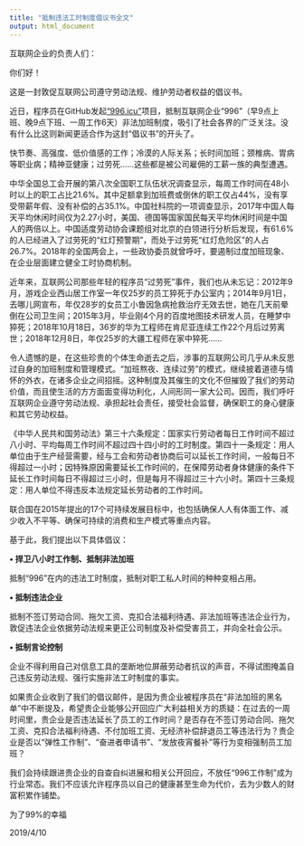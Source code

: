 ```yaml
---
title: "抵制违法工时制度倡议书全文"
output: html_document
---
```


互联网企业的负责人们：

你们好！  

这是一封敦促互联网公司遵守劳动法规、维护劳动者权益的倡议书。  

近日，程序员在GitHub发起[“996.icu”](https://github.com/996icu)项目，抵制互联网企业“996”（早9点上班、晚9点下班、一周工作6天）非法加班制度，吸引了社会各界的广泛关注。没有什么比这则新闻更适合作为这封“倡议书”的开头了。  

快节奏、高强度、低价值感的工作；冷漠的人际关系；长时间加班；颈椎病、胃病等职业病；精神亚健康；过劳死……这些都是被公司雇佣的工薪一族的典型遭遇。  

中华全国总工会开展的第八次全国职工队伍状况调查显示，每周工作时间在48小时以上的职工占比21.6%。其中足额拿到加班费或倒休的职工仅占44%，没有享受带薪年假、没有补偿的占35.1%。中国社科院的一项调查显示，2017年中国人每天平均休闲时间仅为2.27小时，美国、德国等国家国民每天平均休闲时间是中国人的两倍以上。中国适度劳动协会课题组对北京的白领进行分析后发现，有61.6%的人已经进入了过劳死的“红灯预警期”，而处于过劳死“红灯危险区”的人占26.7%。2018年的全国两会上，一些政协委员就曾呼吁，要遏制过度加班现象、在企业层面建立健全工时协商机制。  

近年来，互联网公司那些年轻的程序员“过劳死”事件，我们也从未忘记：2012年9月，游戏企业西山居工作室一年仅25岁的员工猝死于办公室内；2014年9月1日，去哪儿网宣布，年仅28岁的女员工小鲁因急病抢救治疗无效去世，她在几天前晕倒在公司卫生间；2015年3月，毕业刚4个月的百度地图技术研发人员，在睡梦中猝死；2018年10月18日，36岁的华为工程师在肯尼亚连续工作22个月后过劳离世；2018年12月8日，年仅25岁的大疆工程师在家中猝死……  

令人遗憾的是，在这些珍贵的个体生命逝去之后，涉事的互联网公司几乎从未反思过自身的加班制度和管理模式。“加班熬夜、连续过劳”的模式，继续披着道德与情怀的外衣，在诸多企业之间招摇。这种制度及其催生的文化不但摧毁了我们的劳动价值，而且使生活的方方面面变得功利化，人间形同一家大公司。因而，我们呼吁互联网企业遵守劳动法规、承担起社会责任，接受社会监督，确保职工的身心健康和其它劳动权益。  

《中华人民共和国劳动法》第三十六条规定：国家实行劳动者每日工作时间不超过八小时、平均每周工作时间不超过四十四小时的工时制度。第四十一条规定：用人单位由于生产经营需要，经与工会和劳动者协商后可以延长工作时间，一般每日不得超过一小时；因特殊原因需要延长工作时间的，在保障劳动者身体健康的条件下延长工作时间每日不得超过三小时，但是每月不得超过三十六小时。第四十三条规定：用人单位不得违反本法规定延长劳动者的工作时间。  

联合国在2015年提出的17个可持续发展目标中，也包括确保人人有体面工作、减少收入不平等、确保可持续的消费和生产模式等重点内容。  

基于此，我们提出以下具体倡议：  

**• 捍卫八小时工作制、抵制非法加班**  

抵制“996”在内的违法工时制度，抵制对职工私人时间的种种变相占用。  

**• 抵制违法企业**  

抵制不签订劳动合同、拖欠工资、克扣合法福利待遇、非法加班等违法企业行为，敦促违法企业依据劳动法规来更正公司制度及补偿受害员工，并向全社会公示。 

**• 抵制言论控制**  

企业不得利用自己对信息工具的垄断地位屏蔽劳动者抗议的声音，不得试图掩盖自己违反劳动法规、强行实施非法工时制度的事实。  

如果贵企业收到了我们的倡议邮件，是因为贵企业被程序员在“非法加班的黑名单”中不断提及，希望贵企业能够公开回应广大利益相关方的质疑：在过去的一周时间里，贵企业是否违法延长了员工的工作时间？是否存在不签订劳动合同、拖欠工资、克扣合法福利待遇、不付加班工资、无经济补偿辞退员工等违法行为？贵企业是否以“弹性工作制”、“奋进者申请书”、“发放夜宵餐补”等行为变相强制员工加班？ 

我们会持续跟进贵企业的自查自纠进展和相关公开回应，不放任“996工作制”成为行业常态。我们不应该允许程序员以自己的健康甚至生命为代价，去为少数人的财富积累作铺垫。  

为了99%的幸福  

2019/4/10